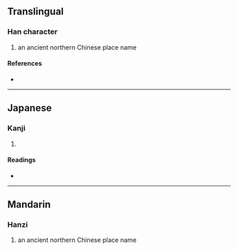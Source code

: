 {{character info/new}}
==Translingual==

===Han character===
{{Han char|rn=9|rad=人|as=10|sn=12|four=|canj=OYRB|ids=⿰亻高}}

#an ancient northern Chinese place name

====References====
* {{Han ref|kx=0113.080|dkj=00954|hdz=10204.090|uh=5090|ud=20624}}

----

==Japanese==

===Kanji===
{{ja-kanji|grade=|rs=人10}}

# {{defn|lang=ja|sort=人10}}

====Readings====
* {{ja-readings|on=[[こう]] (kō), [[ごう]] (gō)|kun=}}

----

==Mandarin==

===Hanzi===
{{cmn-hanzi|pin=[[hào]] ([[hao4]])|wg=hao<sup>4</sup>}}

#an ancient northern Chinese place name